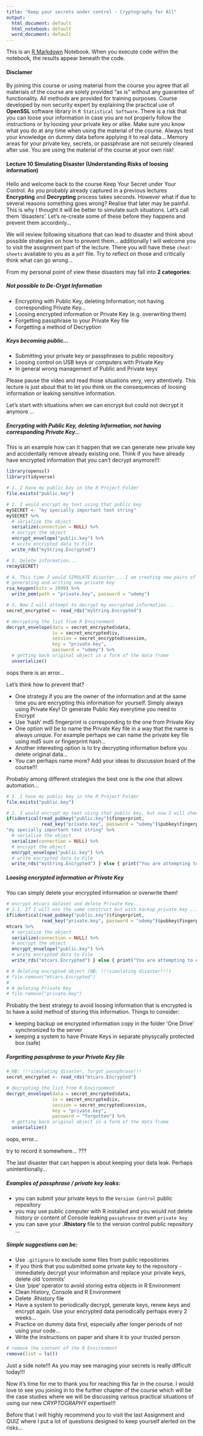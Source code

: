 ```yaml
---
title: "Keep your secrets under control - Cryptography for All"
output:
  html_document: default
  html_notebook: default
  word_document: default
---
```


This is an [R Markdown](http://rmarkdown.rstudio.com) Notebook. When you execute code within the notebook, the results appear beneath the code. 

#### Disclamer

By joining this course or using material from the course you agree that all materials of the course are solely provided "as is" without any guarantee of functionality. All methods are provided for training purposes. Course developed by non security expert by explaining the practical use of **OpenSSL** software library in `R Statistical Software`. There is a risk that you can loose your information in case you are not properly follow the instructions or by loosing your private key or alike. Make sure you know what you do at any time when using the material of the course. Always test your knowledge on dummy data before applying it to real data... Memory areas for your private key, secrets, or passphrase are not securely cleaned after use. You are using the material of the course at your own risk!

#### Lecture 10 Simulating Disaster (Understanding Risks of loosing information)

Hello and welcome back to the course Keep Your Secret under Your Control. As you probably already captured in a previous lectures **Encrypting** and **Decrypting** process takes seconds. However what if due to several reasons something goes wrong? Realise that later may be painful. This is why I thought it will be better to simulate such situations. Let's call them 'disasters'. Let's re-create some of these before they happens and prevent them accordinly...

We will review following situations that can lead to disaster and think about possible strategies on how to prevent them... additionally I will welcome you to visit the assignment part of the lecture. There you will have these `cheat-sheets` available to you as a `pdf` file. Try to reflect on those and critically think what can go wrong...

From my personal point of view these disasters may fall into **2 categories**: 

##### Not possible to De-Crypt Information

* Encrypting with Public Key, deleting Information, not having corresponding Private Key...
* Loosing encrypted information or Private Key (e.g. overwriting them)
* Forgetting passphrase to your Private Key file
* Forgetting a method of Decryption

##### Keys becoming public...

* Submitting your private key or passphrases to public repository
* Loosing control on USB keys or computers with Private Key
* In general wrong management of Public and Private keys

Please pause the video and read those situations very, very attentively. This lecture is just about that to let you think on the consequences of loosing information or leaking sensitive information. 

Let's start with situations when we can encrypt but could not decrypt it anymore ...

##### Encrypting with Public Key, deleting Information, not having corresponding Private Key...

This is an example how can it happen that we can generate new private key and accidentally remove already existing one. Think if you have already have encrypted information that you can't decrypt anymore!!!:

```r
library(openssl)
library(tidyverse)

# 1. I have my public key in the R Project Folder
file.exists("public.key")

# 2. I would encrypt my text using that public key
mySECRET <- "my specially important text string"
mySECRET %>% 
  # serialize the object
  serialize(connection = NULL) %>% 
  # encrypt the object
  encrypt_envelope("public.key") %>% 
  # write encrypted data to File
  write_rds("myString.Encrypted")

# 3. Delete information...
rm(mySECRET)

# 4. This time I would SIMULATE disaster... I am creating new pairs of keys...
# generating and writing new private key
rsa_keygen(bits = 2099) %>% 
  write_pem(path = "private.key", password = "udemy")

# 5. Now I will attempt to decrypt my encrypted information...
secret_encrypted <- read_rds("myString.Encrypted")

# decrypting the list from R Environment
decrypt_envelope(data = secret_encrypted$data,
                 iv = secret_encrypted$iv,
                 session = secret_encrypted$session,
                 key = "private.key",
                 password = "udemy") %>% 
  # getting back original object in a form of the data frame
  unserialize() 
```

oops there is an error...

Let's think how to prevent that?

* One strategy if you are the owner of the information and at the same time you are encrypting this information for yourself. Simply always using Private Key! Or generate Public Key everytime you need to Encrypt
* Use 'hash' md5 fingerprint is corresponding to the one from Private Key
* One option will be to name the Private Key file in a way that the name is always unique. For example perhaps we can name the private key file using md5 sum or fingerprint hash...
* Another interesting option is to try decrypting information before you delete original data...
* You can perhaps name more? Add your ideas to discussion board of the course!!!

Probably among different strategies the best one is the one that allows automation...

```r
# 1. I have my public key in the R Project Folder
file.exists("public.key")

# 2. I would encrypt my text using that public key, but now I will check if I have corresponding Private Key!!!
if(identical(read_pubkey("public.key")$fingerprint,
             read_key("private.key", password = "udemy")$pubkey$fingerprint)) {
"my specially important text string" %>% 
  # serialize the object
  serialize(connection = NULL) %>% 
  # encrypt the object
  encrypt_envelope("public.key") %>% 
  # write encrypted data to File
  write_rds("myString.Encrypted") } else { print("You are attempting to encrypt without having proper copy of Private Key")}

```

##### Loosing encrypted information or Private Key

You can simply delete your encrypted information or overwrite them!

```r
# encrypt mtcars dataset and delete Private Key...
# 2.1. If I will use the same construct but with backup_private.key ...
if(identical(read_pubkey("public.key")$fingerprint,
             read_key("private.key", password = "udemy")$pubkey$fingerprint)) {
mtcars %>% 
  # serialize the object
  serialize(connection = NULL) %>% 
  # encrypt the object
  encrypt_envelope("public.key") %>% 
  # write encrypted data to File
  write_rds("mtcars.Encrypted") } else { print("You are attempting to encrypt without having proper copy of Private Key")}

# # deleting encrypted object (NB: !!!simulating disaster!!!)
# file.remove("mtcars.Encrypted")
# 
# # deleting Private Key
# file.remove("private.key")
```


Probably the best strategy to avoid loosing information that is encrypted is to have a solid method of storing this information. Things to consider:

* keeping backup oe encrypted information copy in the folder 'One Drive' synchronized to the server
* keeping a system to have Private Keys in separate physycally protected box (safe)


##### Forgetting passphrase to your Private Key file

```r
# NB: !!!simulating disaster, forgot passphrase!!! 
secret_encrypted <- read_rds("mtcars.Encrypted")

# decrypting the list from R Environment
decrypt_envelope(data = secret_encrypted$data,
                 iv = secret_encrypted$iv,
                 session = secret_encrypted$session,
                 key = "private.key",
                 password = "forgotten") %>% 
  # getting back original object in a form of the data frame
  unserialize() 
```

oops, error...

try to record it somewhere... ???


The last disaster that can happen is about keeping your data leak. Perhaps unintentionally...

##### Examples of passphrase / private key leaks:

* you can submit your private keys to the `Version Control` public repository
* you may use public computer with R installed and you would not delete history or content of Console leaking `passphrase` or even `private key`
* you can save your **.Rhistory** file to the version control public repository ...

##### Simple suggestions can be:

* Use `.gitignore` to exclude some files from public repositories
* If you think that you submitted some private key to the repository - immediately decrypt your information and replace your private keys, delete old 'commits'
* Use 'pipe' operator to avoid storing extra objects in R Environment
* Clean History, Console and R Environment
* Delete .Rhistory file
* Have a system to periodically decrypt, generate keys, renew keys and encrypt again. Use your encrypted data periodically perhaps every 2 weeks...
* Practice on dummy data first, especially after longer periods of not using your code...
* Write the instructions on paper and share it to your trusted person

```r
# remove the content of the R Environment
remove(list = ls())
```

 Just a side note!!! As you may see managing your secrets is really difficult today!!!

Now it's time for me to thank you for reaching this far in the course. I would love to see you joining in to the further chapter of the course which will be the case studies where we will be discussing various practical situations of using our new *CRYPTOGRAPHY* expertise!!!

Before that I will highly recommend you to visit the last Assignment and QUIZ where I put a lot of questions designed to keep yourself alerted on the risks...